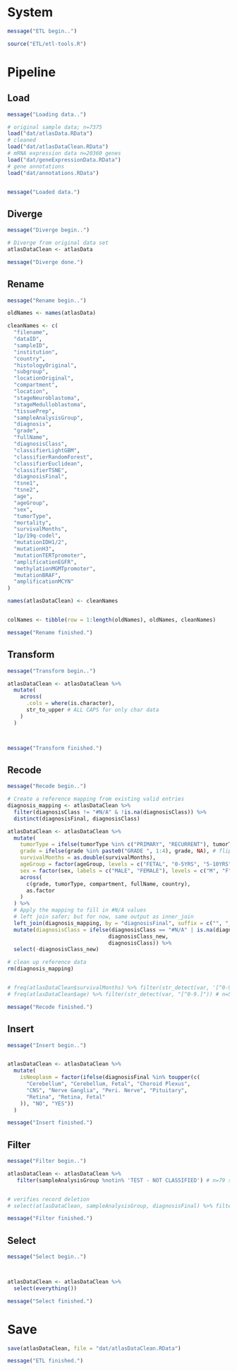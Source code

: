 
# System

```r
message("ETL begin..")

source("ETL/etl-tools.R")
```

# Pipeline

## Load

```r
message("Loading data..")

# original sample data; n=7375
load("dat/atlasData.RData")
# cleaned
load("dat/atlasDataClean.RData")
# mRNA expression data n=20360 genes
load("dat/geneExpressionData.RData")
# gene annotations
load("dat/annotations.RData")


message("Loaded data.")
```

## Diverge

```r
message("Diverge begin..")

# Diverge from original data set
atlasDataClean <- atlasData

message("Diverge done.")
```


## Rename

```r
message("Rename begin..")

oldNames <- names(atlasData)

cleanNames <- c(
  "filename",
  "dataID",
  "sampleID",
  "institution",
  "country",
  "histologyOriginal",
  "subgroup",
  "locationOriginal",
  "compartment",
  "location",
  "stageNeuroblastoma",
  "stageMedulloblastoma",
  "tissuePrep",
  "sampleAnalysisGroup",
  "diagnosis",
  "grade",
  "fullName",
  "diagnosisClass",
  "classifierLightGBM",
  "classifierRandomForest",
  "classifierEuclidean",
  "classifierTSNE",
  "diagnosisFinal",
  "tsne1",
  "tsne2",
  "age",
  "ageGroup",
  "sex",
  "tumorType",
  "mortality",
  "survivalMonths",
  "1p/19q-codel",
  "mutationIDH1/2",
  "mutationH3",
  "mutationTERTpromoter",
  "amplificationEGFR",
  "methylationMGMTpromoter",
  "mutationBRAF",
  "amplificationMCYN"
)

names(atlasDataClean) <- cleanNames


colNames <- tibble(row = 1:length(oldNames), oldNames, cleanNames)

message("Rename finished.")
```

## Transform

```r
message("Transform begin..")

atlasDataClean <- atlasDataClean %>%
  mutate(
    across(
      .cols = where(is.character),
      str_to_upper # ALL CAPS for only char data
    )
  )



message("Transform finished.")
```

## Recode

```r
message("Recode begin..")

# Create a reference mapping from existing valid entries
diagnosis_mapping <- atlasDataClean %>%
  filter(diagnosisClass != "#N/A" & !is.na(diagnosisClass)) %>%
  distinct(diagnosisFinal, diagnosisClass)

atlasDataClean <- atlasDataClean %>%
  mutate(
    tumorType = ifelse(tumorType %in% c("PRIMARY", "RECURRENT"), tumorType, NA), # flip n=19 to NA because inexclusive
    grade = ifelse(grade %in% paste0("GRADE ", 1:4), grade, NA), # flip n=11 to NA because inexclusive
    survivalMonths = as.double(survivalMonths),
    ageGroup = factor(ageGroup, levels = c("FETAL", "0-5YRS", "5-10YRS", "10-20YRS", "20-40YRS", "40-60YRS", "60-80YRS", "80+YRS")),
    sex = factor(sex, labels = c("MALE", "FEMALE"), levels = c("M", "F")),
    across(
      c(grade, tumorType, compartment, fullName, country),
      as.factor
    )
  ) %>% 
  # Apply the mapping to fill in #N/A values
  # left join safer; but for now, same output as inner_join
  left_join(diagnosis_mapping, by = "diagnosisFinal", suffix = c("", "_new")) %>% 
  mutate(diagnosisClass = ifelse(diagnosisClass == "#N/A" | is.na(diagnosisClass),
                                diagnosisClass_new,
                                diagnosisClass)) %>%
  select(-diagnosisClass_new)

# clean up reference data
rm(diagnosis_mapping)


# freq(atlasDataClean$survivalMonths) %>% filter(str_detect(var, '[^0-9.]')) # n=104 # not a digit, not a period
# freq(atlasDataClean$age) %>% filter(str_detect(var, "[^0-9.]")) # n=590 # not a digit, not a period

message("Recode finished.")

```

## Insert

```r
message("Insert begin..")


atlasDataClean <- atlasDataClean %>%
  mutate(
    isNeoplasm = factor(ifelse(diagnosisFinal %in% toupper(c(
      "Cerebellum", "Cerebellum, Fetal", "Choroid Plexus",
      "CNS", "Nerve Ganglia", "Peri. Nerve", "Pituitary",
      "Retina", "Retina, Fetal"
    )), "NO", "YES"))
  )

message("Insert finished.")
```

## Filter

```r
message("Filter begin..")

atlasDataClean <- atlasDataClean %>%
   filter(sampleAnalysisGroup %notin% 'TEST - NOT CLASSIFIED') # n=79 samples unable to assign a confident final diagnosis


# verifies record deletion
# select(atlasDataClean, sampleAnalysisGroup, diagnosisFinal) %>% filter(sampleAnalysisGroup == 'TEST - NOT CLASSIFIED') %>% view

message("Filter finished.")
```


## Select

```r
message("Select begin..")



atlasDataClean <- atlasDataClean %>%
  select(everything())

message("Select finished.")
```


# Save

```r
save(atlasDataClean, file = "dat/atlasDataClean.RData")

message("ETL finished.")
```



